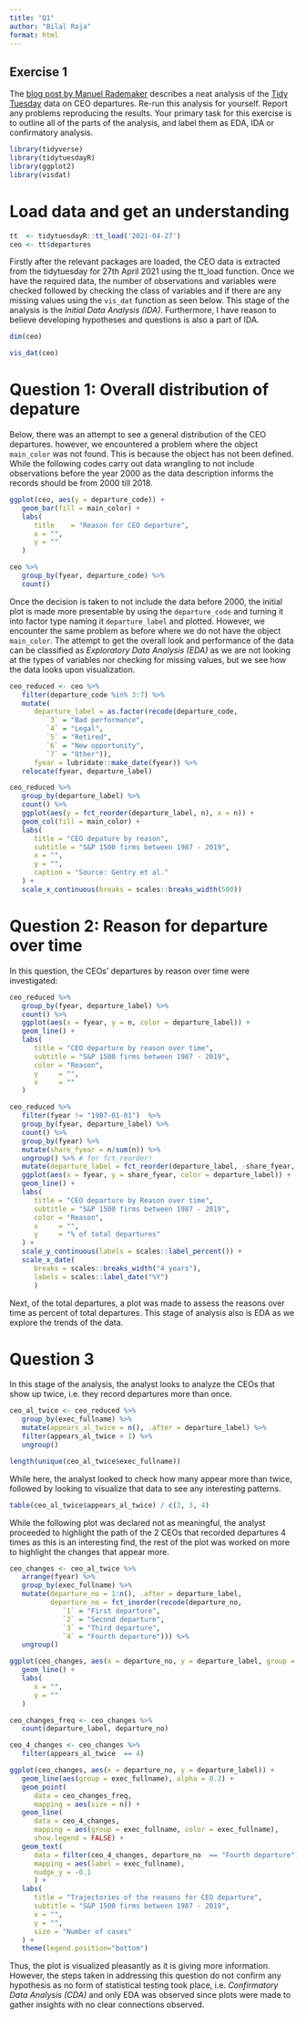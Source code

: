 ```yaml
---
title: "Q1"
author: "Bilal Raja"
format: html
---
```


## Exercise 1

The [blog post by Manuel Rademaker](https://www.manuel-rademaker.com/blog/tidy_tuesday/2021_05_15_ceo_depatures/) describes a neat analysis of the [Tidy Tuesday](https://github.com/rfordatascience/tidytuesday) data on CEO departures. Re-run this analysis for yourself. Report any problems reproducing the results. Your primary task for this exercise is to outline all of the parts of the analysis, and label them as EDA, IDA or confirmatory analysis.

```r
library(tidyverse)
library(tidytuesdayR)
library(ggplot2)
library(visdat)
```
# Load data and get an understanding

```r
tt  <- tidytuesdayR::tt_load('2021-04-27')
ceo <- tt$departures
```

Firstly after the relevant packages are loaded, the CEO data is extracted from the tidytuesday for 27th April 2021 using the tt_load function. Once we have the required data, the number of observations and variables were checked followed by checking the class of variables and if there are any missing values using the `vis_dat` function as seen below. This stage of the analysis is the *Initial Data Analysis (IDA)*. Furthermore, I have reason to believe developing hypotheses and questions is also a part of IDA.

```r
dim(ceo)

vis_dat(ceo)
```

# Question 1: Overall distribution of depature

Below, there was an attempt to see a general distribution of the CEO departures. however, we encountered a problem where the object `main_color` was not found. This is because the object has not been defined. While the following codes carry out data wrangling to not include observations before the year 2000 as the data description informs the records should be from 2000 till 2018.

```r
ggplot(ceo, aes(y = departure_code)) + 
   geom_bar(fill = main_color) +
   labs(
      title    = "Reason for CEO departure",
      x = "",
      y = ""
   )
```

```r
ceo %>% 
   group_by(fyear, departure_code) %>% 
   count()
```

Once the decision is taken to not include the data before 2000, the initial plot is made more presentable by using the `departure_code` and turning it into factor type naming it `departure_label` and plotted. However, we encounter the same problem as before where we do not have the object `main_color`. The attempt to get the overall look and performance of the data can be classified as *Exploratory Data Analysis (EDA)* as we are not looking at the types of variables nor checking for missing values, but we see how the data looks upon visualization.

```r
ceo_reduced <- ceo %>% 
   filter(departure_code %in% 3:7) %>% 
   mutate(
      departure_label = as.factor(recode(departure_code,
         `3` = "Bad performance",
         `4` = "Legal",
         `5` = "Retired",
         `6` = "New opportunity",
         `7` = "Other")),
      fyear = lubridate::make_date(fyear)) %>% 
   relocate(fyear, departure_label)
```


```r
ceo_reduced %>% 
   group_by(departure_label) %>% 
   count() %>% 
   ggplot(aes(y = fct_reorder(departure_label, n), x = n)) + 
   geom_col(fill = main_color) +
   labs(
      title = "CEO depature by reason",
      subtitle = "S&P 1500 firms between 1987 - 2019",
      x = "",
      y = "",
      caption = "Source: Gentry et al."
   ) + 
   scale_x_continuous(breaks = scales::breaks_width(500))
```

# Question 2: Reason for departure over time 

In this question, the CEOs' departures by reason over time were investigated:

```r
ceo_reduced %>%
   group_by(fyear, departure_label) %>% 
   count() %>% 
   ggplot(aes(x = fyear, y = n, color = departure_label)) + 
   geom_line() + 
   labs(
      title = "CEO departure by reason over time",
      subtitle = "S&P 1500 firms between 1987 - 2019",
      color = "Reason",
      y     = "",
      x     = ""
   )
```



```r
ceo_reduced %>%
   filter(fyear != "1987-01-01")  %>%
   group_by(fyear, departure_label) %>% 
   count() %>% 
   group_by(fyear) %>% 
   mutate(share_fyear = n/sum(n)) %>% 
   ungroup() %>% # for fct_reorder!
   mutate(departure_label = fct_reorder(departure_label, -share_fyear, last)) %>% 
   ggplot(aes(x = fyear, y = share_fyear, color = departure_label)) + 
   geom_line() + 
   labs(
      title = "CEO departure by Reason over time",
      subtitle = "S&P 1500 firms between 1987 - 2019",
      color = "Reason",
      x     = "",
      y     = "% of total departures"
   ) + 
   scale_y_continuous(labels = scales::label_percent()) +
   scale_x_date(
      breaks = scales::breaks_width("4 years"),
      labels = scales::label_date("%Y")
      )
```

Next, of the total departures, a plot was made to assess the reasons over time as percent of total departures. This stage of analysis also is EDA as we explore the trends of the data.

# Question 3

In this stage of the analysis, the analyst looks to analyze the CEOs that show up twice, i.e. they record departures more than once.

```r
ceo_al_twice <- ceo_reduced %>%
   group_by(exec_fullname) %>% 
   mutate(appears_al_twice = n(), .after = departure_label) %>% 
   filter(appears_al_twice > 1) %>%
   ungroup()

length(unique(ceo_al_twice$exec_fullname))
```
While here, the analyst looked to check how many appear more than twice, followed by looking to visualize that data to see any interesting patterns.
```r
table(ceo_al_twice$appears_al_twice) / c(2, 3, 4)
```

While the following plot was declared not as meaningful, the analyst proceeded to highlight the path of the 2 CEOs that recorded departures 4 times as this is an interesting find, the rest of the plot was worked on more to highlight the changes that appear more.

```r
ceo_changes <- ceo_al_twice %>% 
   arrange(fyear) %>% 
   group_by(exec_fullname) %>% 
   mutate(departure_no = 1:n(), .after = departure_label,
          departure_no = fct_inorder(recode(departure_no,
             `1` = "First departure",
             `2` = "Second departure",
             `3` = "Third departure",
             `4` = "Fourth departure"))) %>% 
   ungroup()

ggplot(ceo_changes, aes(x = departure_no, y = departure_label, group = exec_fullname)) + 
   geom_line() +
   labs(
      x = "",
      y = ""
   )
```

```r
ceo_changes_freq <- ceo_changes %>% 
   count(departure_label, departure_no)

ceo_4_changes <- ceo_changes %>% 
   filter(appears_al_twice  == 4)

ggplot(ceo_changes, aes(x = departure_no, y = departure_label)) + 
   geom_line(aes(group = exec_fullname), alpha = 0.2) +
   geom_point(
      data = ceo_changes_freq, 
      mapping = aes(size = n)) + 
   geom_line(
      data = ceo_4_changes, 
      mapping = aes(group = exec_fullname, color = exec_fullname),
      show.legend = FALSE) +
   geom_text(      
      data = filter(ceo_4_changes, departure_no  == "Fourth departure"), 
      mapping = aes(label = exec_fullname),
      nudge_y = -0.1
      ) + 
   labs(
      title = "Trajectories of the reasons for CEO departure",
      subtitle = "S&P 1500 firms between 1987 - 2019",
      x = "",
      y = "",
      size = "Number of cases"
   ) + 
   theme(legend.position="bottom")
```

Thus, the plot is visualized pleasantly as it is giving more information. However, the steps taken in addressing this question do not confirm any hypothesis as no form of statistical testing took place, i.e. *Confirmatory Data Analysis (CDA)* and only EDA was observed since plots were made to gather insights with no clear connections observed.
